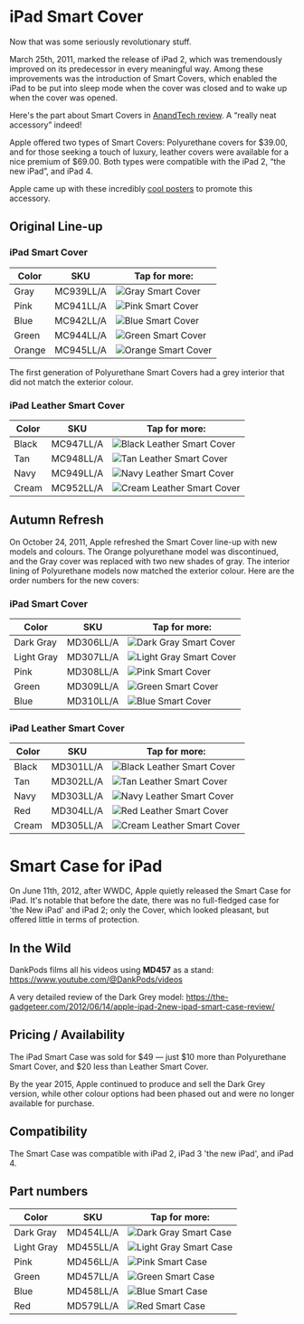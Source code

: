 

# iPad Smart Cover

Now that was some seriously revolutionary stuff.

March 25th, 2011, marked the release of iPad 2, which was tremendously improved on its predecessor in every meaningful way. Among these improvements was the introduction of Smart Covers, which enabled the iPad to be put into sleep mode when the cover was closed and to wake up when the cover was opened.

Here's the part about Smart Covers in [AnandTech review](https://www.anandtech.com/show/4225/the-ipad-2-review/10). A “really neat accessory” indeed!

Apple offered two types of Smart Covers: Polyurethane covers for \$39.00, and for those seeking a touch of luxury, leather covers were available for a nice premium of \$69.00. Both types were compatible with the iPad 2, “the new iPad”, and iPad 4.

Apple came up with these incredibly [cool posters](https://www.oneclub.org/awards/theoneshow/-award/18010/ipad-smart-cover-launch-posters) to promote this accessory.

## Original Line-up

### iPad Smart Cover

| Color | SKU | Tap for more: |
| --- | --- | --- |
| Gray | MC939<wbr/>LL/A | <Link href="/ancient/ipad-2/MC939"><img src="https://cloudfront.everycase.org/everypreview/MC939.webp" alt="Gray Smart Cover"/></Link> |
| Pink | MC941<wbr/>LL/A | <Link href="/ancient/ipad-2/MC941"><img src="https://cloudfront.everycase.org/everypreview/MC941.webp" alt="Pink Smart Cover"/></Link> |
| Blue | MC942<wbr/>LL/A | <Link href="/ancient/ipad-2/MC942"><img src="https://cloudfront.everycase.org/everypreview/MC942.webp" alt="Blue Smart Cover"/></Link> |
| Green | MC944<wbr/>LL/A | <Link href="/ancient/ipad-2/MC944"><img src="https://cloudfront.everycase.org/everypreview/MC944.webp" alt="Green Smart Cover"/></Link> |
| Orange | MC945<wbr/>LL/A | <Link href="/ancient/ipad-2/MC945"><img src="https://cloudfront.everycase.org/everypreview/MC945.webp" alt="Orange Smart Cover"/></Link> |

The first generation of Polyurethane Smart Covers had a grey interior that did not match the exterior colour.

### iPad Leather Smart Cover

| Color | SKU | Tap for more: |
| --- | --- | --- |
| Black | MC947<wbr/>LL/A | <Link href="/ancient/ipad-2/MC947"><img src="https://cloudfront.everycase.org/everypreview/MC947.webp" alt="Black Leather Smart Cover"/></Link> |
| Tan | MC948<wbr/>LL/A | <Link href="/ancient/ipad-2/MC948"><img src="https://cloudfront.everycase.org/everypreview/MC948.webp" alt="Tan Leather Smart Cover"/></Link> |
| Navy | MC949<wbr/>LL/A | <Link href="/ancient/ipad-2/MC949"><img src="https://cloudfront.everycase.org/everypreview/MC949.webp" alt="Navy Leather Smart Cover"/></Link> |
| Cream | MC952<wbr/>LL/A | <Link href="/ancient/ipad-2/MC952"><img src="https://cloudfront.everycase.org/everypreview/MC952.webp" alt="Cream Leather Smart Cover"/></Link> |

## Autumn Refresh

On October 24, 2011, Apple refreshed the Smart Cover line-up with new models and colours. The Orange polyurethane model was discontinued, and the Gray cover was replaced with two new shades of gray. The interior lining of Polyurethane models now matched the exterior colour. Here are the order numbers for the new covers:

### iPad Smart Cover

| Color | SKU | Tap for more: |
| --- | --- | --- |
| Dark Gray | MD306<wbr/>LL/A | <Link href="/ancient/ipad-2/MD306"><img src="https://cloudfront.everycase.org/everypreview/MD306.webp" alt="Dark Gray Smart Cover"/></Link> |
| Light Gray | MD307<wbr/>LL/A | <Link href="/ancient/ipad-2/MD307"><img src="https://cloudfront.everycase.org/everypreview/MD307.webp" alt="Light Gray Smart Cover"/></Link> |
| Pink | MD308<wbr/>LL/A | <Link href="/ancient/ipad-2/MD308"><img src="https://cloudfront.everycase.org/everypreview/MD308.webp" alt="Pink Smart Cover"/></Link> |
| Green | MD309<wbr/>LL/A | <Link href="/ancient/ipad-2/MD309"><img src="https://cloudfront.everycase.org/everypreview/MD309.webp" alt="Green Smart Cover"/></Link> |
| Blue | MD310<wbr/>LL/A | <Link href="/ancient/ipad-2/MD310"><img src="https://cloudfront.everycase.org/everypreview/MD310.webp" alt="Blue Smart Cover"/></Link> |

### iPad Leather Smart Cover

| Color | SKU | Tap for more: |
| --- | --- | --- |
| Black | MD301<wbr/>LL/A | <Link href="/ancient/ipad-2/MD301"><img src="https://cloudfront.everycase.org/everypreview/MD301.webp" alt="Black Leather Smart Cover"/></Link> |
| Tan | MD302<wbr/>LL/A | <Link href="/ancient/ipad-2/MD302"><img src="https://cloudfront.everycase.org/everypreview/MD302.webp" alt="Tan Leather Smart Cover"/></Link> |
| Navy | MD303<wbr/>LL/A | <Link href="/ancient/ipad-2/MD303"><img src="https://cloudfront.everycase.org/everypreview/MD303.webp" alt="Navy Leather Smart Cover"/></Link> |
| Red | MD304<wbr/>LL/A | <Link href="/ancient/ipad-2/MD304"><img src="https://cloudfront.everycase.org/everypreview/MD304.webp" alt="Red Leather Smart Cover"/></Link> |
| Cream | MD305<wbr/>LL/A | <Link href="/ancient/ipad-2/MD305"><img src="https://cloudfront.everycase.org/everypreview/MD305.webp" alt="Cream Leather Smart Cover"/></Link> |

# Smart Case for iPad

On June 11th, 2012, after WWDC, Apple quietly released the Smart Case for iPad. It's notable that before the date, there was no full-fledged case for 'the New iPad' and iPad 2; only the Cover, which looked pleasant, but offered little in terms of protection.

## In the Wild

DankPods films all his videos using **MD457** as a stand: https://www.youtube.com/@DankPods/videos

A very detailed review of the Dark Grey model: https://the-gadgeteer.com/2012/06/14/apple-ipad-2new-ipad-smart-case-review/

## Pricing / Availability

The iPad Smart Case was sold for \$49 — just \$10 more than Polyurethane Smart Cover, and \$20 less than Leather Smart Cover.

By the year 2015, Apple continued to produce and sell the Dark Grey version, while other colour options had been phased out and were no longer available for purchase.

## Compatibility

The Smart Case was compatible with iPad 2, iPad 3 'the new iPad', and iPad 4.

## Part numbers

| Color | SKU | Tap for more: |
| --- | --- | --- |
| Dark Gray | MD454<wbr/>LL/A | <Link href="/ancient/ipad-2/MD454"><img src="https://cloudfront.everycase.org/everypreview/MD454.webp" alt="Dark Gray Smart Case"/></Link> |
| Light Gray | MD455<wbr/>LL/A | <Link href="/ancient/ipad-2/MD455"><img src="https://cloudfront.everycase.org/everypreview/MD455.webp" alt="Light Gray Smart Case"/></Link> |
| Pink | MD456<wbr/>LL/A | <Link href="/ancient/ipad-2/MD456"><img src="https://cloudfront.everycase.org/everypreview/MD456.webp" alt="Pink Smart Case"/></Link> |
| Green | MD457<wbr/>LL/A | <Link href="/ancient/ipad-2/MD457"><img src="https://cloudfront.everycase.org/everypreview/MD457.webp" alt="Green Smart Case"/></Link> |
| Blue | MD458<wbr/>LL/A | <Link href="/ancient/ipad-2/MD458"><img src="https://cloudfront.everycase.org/everypreview/MD458.webp" alt="Blue Smart Case"/></Link> |
| Red | MD579<wbr/>LL/A | <Link href="/ancient/ipad-2/MD579"><img src="https://cloudfront.everycase.org/everypreview/MD579.webp" alt="Red Smart Case"/></Link> |
